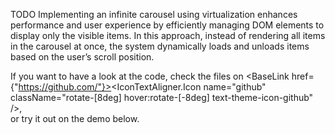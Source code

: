 
TODO Implementing an infinite carousel using virtualization enhances performance and user experience by efficiently managing DOM elements to display only the visible items. In this approach, instead of rendering all items in the carousel at once, the system dynamically loads and unloads items based on the user’s scroll position.

If you want to have a look at the code, check the files on <BaseLink href={"https://github.com/"}><IconTextAligner className="w-32"><IconTextAligner.Icon name="github" className="rotate-[8deg] hover:rotate-[-8deg] text-theme-icon-github" /></IconTextAligner></BaseLink>,  
or try it out on the demo below.
